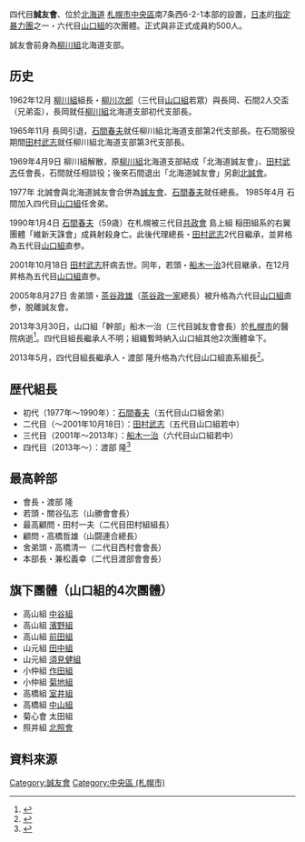 四代目'''誠友會'''、位於[[北海道|北海道]] [[札幌市|札幌市]][[中央區_(札幌市)|中央區]]南7条西6-2-1本部的設置，[[日本|日本]]的[[指定暴力團|指定暴力團]]之一・六代目[[山口組|山口組]]的次團體。正式與非正式成員約500人。

誠友會前身為[[柳川組|柳川組]]北海道支部。

== 历史 ==
1962年12月 [[柳川組|柳川組]]組長・[[柳川次郎|柳川次郎]]（三代目[[山口組|山口組]]若眾）與長岡、石間2人交盃（兄弟盃），長岡就任[[柳川組|柳川組]]北海道支部初代支部長。

1965年11月 長岡引退，[[石間春夫|石間春夫]]就任柳川組北海道支部第2代支部長。在石間服役期間[[田村武志|田村武志]]就任柳川組北海道支部第3代支部長。

1969年4月9日 柳川組解散，原[[柳川組|柳川組]]北海道支部結成「北海道誠友會」、[[田村武志|田村武志]]任會長，石間就任相談役；後來石間退出「北海道誠友會」另創[[北誠會|北誠會]]。

1977年 北誠會與北海道誠友會合併為[[誠友會|誠友會]]、[[石間春夫|石間春夫]]就任總長。
1985年4月 石間加入四代目[[山口組|山口組]]任舍弟。

1990年1月4日 [[石間春夫|石間春夫]]（59歳）在札幌被三代目[[共政會|共政會]] 島上組 稲田組系的右翼團體「維新天誅會」成員射殺身亡。此後代理總長・[[田村武志|田村武志]]2代目繼承，並昇格為五代目[[山口組|山口組]]直参。

2001年10月18日 [[田村武志|田村武志]]肝病去世。同年，若頭・[[船木一治|船木一治]]3代目継承，在12月昇格為五代目[[山口組|山口組]]直参。

2005年8月27日 舎弟頭・[[茶谷政雄|茶谷政雄]]（[[茶谷政一家|茶谷政一家]]總長）被升格為六代目[[山口組|山口組]]直参，脫離誠友會。

2013年3月30日，山口組「幹部」船木一治（三代目誠友會會長）於[[札幌市|札幌市]]的醫院病逝<ref>{{Cite web |url=http://www.nihonjournal.jp/web/jituwa_201316/index.html |title=山口組　船木一治幹部「葬儀」北海道に直参集結！週刊実話2013 NO.16 |accessdate=2013-11-02 |archiveurl=https://web.archive.org/web/20131105073926/http://www.nihonjournal.jp/web/jituwa_201316/index.html |archivedate=2013-11-05 |deadurl=yes }}</ref>。四代目組長繼承人不明；組織暫時納入山口組其他2次團體傘下。

2013年5月，四代目組長繼承人・渡部 隆升格為六代目山口組直系組長<ref>{{Cite web |url=http://www.nihonjournal.jp/web/jituwa_201320/index.html |title=山口組 ５月度「定例会」速報 北海道・誠友会四代目の直参昇格が決定  週刊実話2013 NO.20 |accessdate=2013-11-02 |archiveurl=https://web.archive.org/web/20131105073849/http://www.nihonjournal.jp/web/jituwa_201320/index.html |archivedate=2013-11-05 |deadurl=yes }}</ref>。

== 歴代組長 ==
*初代（1977年～1990年）：[[石間春夫|石間春夫]]（五代目山口組舍弟）
*二代目（～2001年10月18日）：[[田村武志|田村武志]]（五代目山口組若中）
*三代目（2001年～2013年）：[[船木一治|船木一治]]（六代目山口組若中）
*四代目（2013年～）：渡部 隆<ref>{{Cite web |url=http://www.nihonjournal.jp/web/jituwa_201322/index.html |title=山口組「四代目誠友会」盃直し '''渡部隆'''会長に受け継がれた北の名門組織 週刊実話2013 NO.22 |accessdate=2013-11-02 |archiveurl=https://web.archive.org/web/20131105073826/http://www.nihonjournal.jp/web/jituwa_201322/index.html |archivedate=2013-11-05 |deadurl=yes }}</ref>

== 最高幹部 ==
*會長・渡部 隆
*若頭・關谷弘志（山勝會會長）
*最高顧問・田村一夫（二代目田村組組長）
*顧問・高橋哲雄（山闘連合總長） 
*舍弟頭・高橋清一（二代目西村會會長）
*本部長・兼松義幸（二代目渡部會會長）

== 旗下團體（山口組的4次團體） ==
*高山組 [[中谷組_(高山組)|中谷組]]
*高山組 [[濱野組|濱野組]]
*高山組 [[前田組|前田組]]
*山元組 [[田中組_(山元組)|田中組]]
*山元組 [[須見健組|須見健組]]
*小仲組 [[作田組|作田組]]
*小仲組 [[菊地組|菊地組]]
*高橋組 [[室井組|室井組]]
*高橋組 [[中山組_(高橋組)|中山組]]
*菊心會 太田組
*照井組 [[北照會|北照會]]

== 資料來源 ==
{{reflist}}

{{六代目山口組}}

{{DEFAULTSORT:Seiyu-kai}}
[[Category:誠友會|Category:誠友會]]
[[Category:中央區_(札幌市)|Category:中央區 (札幌市)]]